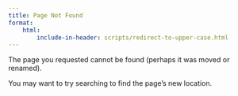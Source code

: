 ```yaml
---
title: Page Not Found
format:
    html:
        include-in-header: scripts/redirect-to-upper-case.html
---
```


The page you requested cannot be found (perhaps it was moved or renamed).

You may want to try searching to find the page's new location.